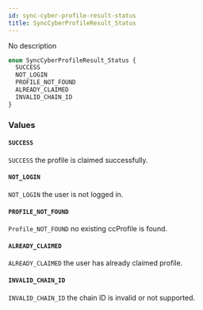```yaml
---
id: sync-cyber-profile-result-status
title: SyncCyberProfileResult_Status
---
```



No description

```graphql
enum SyncCyberProfileResult_Status {
  SUCCESS
  NOT_LOGIN
  PROFILE_NOT_FOUND
  ALREADY_CLAIMED
  INVALID_CHAIN_ID
}
```


### Values

#### `SUCCESS` 

`SUCCESS` the profile is claimed successfully.


#### `NOT_LOGIN` 

`NOT_LOGIN` the user is not logged in.


#### `PROFILE_NOT_FOUND` 

`Profile_NOT_FOUND` no existing ccProfile is found.


#### `ALREADY_CLAIMED` 

`ALREADY_CLAIMED` the user has already claimed profile.


#### `INVALID_CHAIN_ID` 

`INVALID_CHAIN_ID` the chain ID is invalid or not supported.




